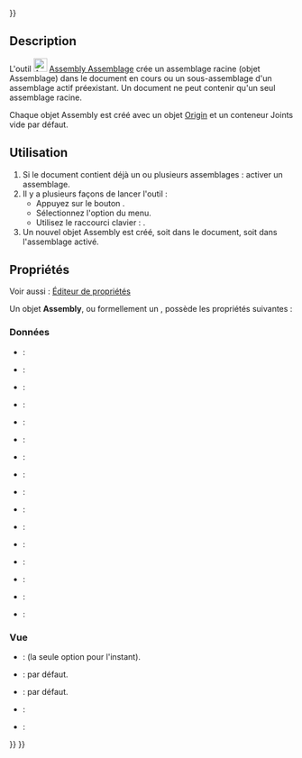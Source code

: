 <languages/>
{{UnfinishedDocu{{#translation:}}}}

{{Docnav/fr
|
|[[Assembly_InsertLink/fr|Insérer un composant]]
|[[Assembly_Workbench/fr|Atelier Assembly]]
|IconL=
|IconR=Assembly_InsertLink.svg
|IconC=Workbench_Assembly.svg
}}

<div class="mw-translate-fuzzy">
{{GuiCommand/fr
|Name=Assembly CreateAssembly
|Name/fr=Assembly Assemblage
|MenuLocation=Assemblage → Créer un assemblage
|Workbenches=[[Assembly_Workbench/fr|Assembly]]
|Shortcut={{KEY|A}}
|Version=1.0
|SeeAlso=
}}
</div>

==Description==

L'outil [[Image:Assembly_CreateAssembly.svg|24px]] [[Assembly_CreateAssembly/fr|Assembly Assemblage]] crée un assemblage racine (objet Assemblage) dans le document en cours ou un sous-assemblage d'un assemblage actif préexistant. Un document ne peut contenir qu'un seul assemblage racine.

Chaque objet Assembly est créé avec un objet [[App_OriginGroupExtension/fr|Origin]] et un conteneur Joints vide par défaut.

<span id="Usage"></span>
==Utilisation==

<div class="mw-translate-fuzzy">
# Si le document contient déjà un ou plusieurs assemblages : activer un assemblage. 
# Il y a plusieurs façons de lancer l'outil :
#* Appuyez sur le bouton {{Button|[[Image:Assembly_CreateAssembly.svg|16px]] [[Assembly_CreateAssembly/fr|Créer un assemblage]]}}.
#* Sélectionnez l'option {{MenuCommand|Assemblage → [[Image:Assembly_CreateAssembly.svg|16px]] Créer un assemblage}} du menu.
#* Utilisez le raccourci clavier : {{KEY|A}}.
# Un nouvel objet Assembly est créé, soit dans le document, soit dans l'assemblage activé.
</div>

<span id="Properties"></span>
==Propriétés==

Voir aussi : [[Property_editor/fr|Éditeur de propriétés]]

Un objet '''Assembly''', ou formellement un {{Incode|Assembly::AssemblyObject}}, possède les propriétés suivantes :

<span id="Data"></span>
===Données===

{{TitleProperty|Base}}

* {{PropertyData|Type|String}} :
* {{PropertyData|Material|Link}} :
* {{PropertyData|Meta|Map|Hidden}} :
* {{PropertyData|Id|String}} :
* {{PropertyData|Uid|UUID|Hidden}} :
* {{PropertyData|License|String}} :
* {{PropertyData|License URL|String}} :
* {{PropertyData|Color|Color}} :
* {{PropertyData|Placement|Placement}} :
* {{PropertyData|Label|String}} :
* {{PropertyData|Label2|String|Hidden}} :
* {{PropertyData|Expression Engine|ExpressionEngine|Hidden}} :
* {{PropertyData|Visibility|Bool|Hidden}} :
* {{PropertyData|Origin|Link|Hidden}} :
* {{PropertyData|Group|LinkList}} :
* {{PropertyData|_ Group Touched|Bool|Hidden}} :

<span id="View"></span>
=== Vue ===

{{TitleProperty|Display Options}}

* {{PropertyView|Display Mode|Enumeration}}: {{value|Group}} (la seule option pour l'instant).
* {{PropertyView|Show In Tree|Bool}}: {{value|true}} par défaut.
* {{PropertyView|Visibility|Bool}}: {{value|true}} par défaut.

{{TitleProperty|Selection}}

* {{PropertyView|On Top When Selected|Enumeration}} :
* {{PropertyView|Selection Style|Enumeration}} :


{{Docnav/fr
|
|[[Assembly_InsertLink/fr|Insérer un composant]]
|[[Assembly_Workbench/fr|Atelier Assembly]]
|IconL=
|IconR=Assembly_InsertLink.svg
|IconC=Workbench_Assembly.svg
}}

{{Assembly_Tools_navi{{#translation:}}}}
{{Userdocnavi{{#translation:}}}}